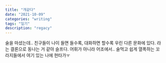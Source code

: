 ```yaml
---
title: "개같다"
date: "2021-10-09"
categories: "writing"
tags: "일기"
description: "regacy"
---
```


술을 마셨는데.. 친구들이 나이 들면 들수록, 대화하면 할수록 우린 다른 문화에 있다. 라는 결론으로 동나는 거 같아 슬프다. 어휘가 아니라 어조에서.. 술먹고 쉽게 열폭하는 꼬라지들에서 여기 있는 나에 현타가ㅜ
<br/>
<Youtube src="https://www.youtube.com/embed/PNeyOKdZl2A" />